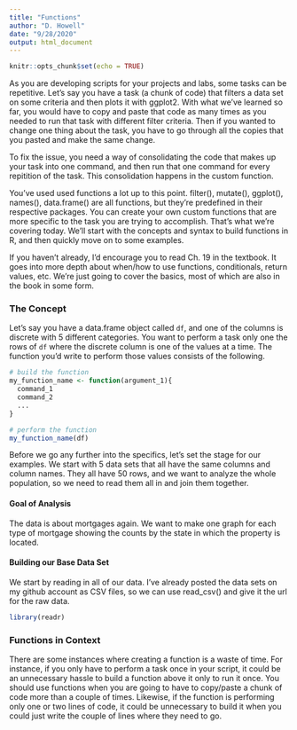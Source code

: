 ```yaml
---
title: "Functions"
author: "D. Howell"
date: "9/28/2020"
output: html_document
---
```


```r
knitr::opts_chunk$set(echo = TRUE)
```

As you are developing scripts for your projects and labs, some tasks can be repetitive. Let's say you have a task (a chunk of code) that filters a data set on some criteria and then plots it with ggplot2. With what we've learned so far, you would have to copy and paste that code as many times as you needed to run that task with different filter criteria. Then if you wanted to change one thing about the task, you have to go through all the copies that you pasted and make the same change. 

To fix the issue, you need a way of consolidating the code that makes up your task into one command, and then run that one command for every repitition of the task. This consolidation happens in the custom function. 

You've used used functions a lot up to this point. filter(), mutate(), ggplot(), names(), data.frame() are all functions, but they're predefined in their respective packages. You can create your own custom functions that are more specific to the task you are trying to accomplish. That's what we're covering today. We'll start with the concepts and syntax to build functions in R, and then quickly move on to some examples. 

If you haven't already, I'd encourage you to read Ch. 19 in the textbook. It goes into more depth about when/how to use functions, conditionals, return values, etc. We're just going to cover the basics, most of which are also in the book in some form. 

### The Concept
Let's say you have a data.frame object called `df`, and one of the columns is discrete with 5 different categories. You want to perform a task only one the rows of `df` where the discrete column is one of the values at a time. The function you'd write to perform those values consists of the following. 

```r

# build the function
my_function_name <- function(argument_1){
  command_1
  command_2
  ...
}

# perform the function
my_function_name(df)

```

Before we go any further into the specifics, let's set the stage for our examples. We start with 5 data sets that all have the same columns and column names. They all have 50 rows, and we want to analyze the whole population, so we need to read them all in and join them together. 

#### Goal of Analysis
The data is about mortgages again. We want to make one graph for each type of mortgage showing the counts by the state in which the property is located. 

#### Building our Base Data Set
We start by reading in all of our data. I've already posted the data sets on my github account as CSV files, so we can use read_csv() and give it the url for the raw data. 

```r
library(readr)

```

### Functions in Context
There are some instances where creating a function is a waste of time. For instance, if you only have to perform a task once in your script, it could be an unnecessary hassle to build a function above it only to run it once. You should use functions when you are going to have to copy/paste a chunk of code more than a couple of times. Likewise, if the function is performing only one or two lines of code, it could be unnecessary to build it when you could just write the couple of lines where they need to go. 

